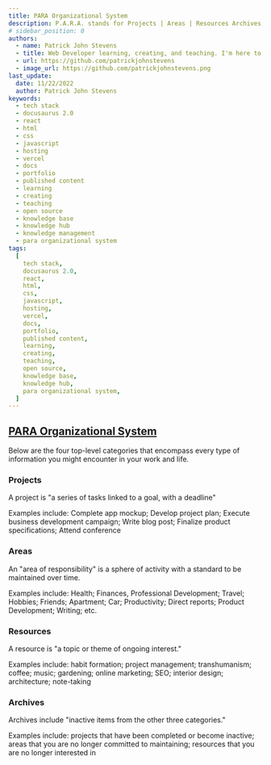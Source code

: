 ```yaml
---
title: PARA Organizational System
description: P.A.R.A. stands for Projects | Areas | Resources Archives, the four top-level categories that encompass every type of information you might encounter in your work and life.
# sidebar_position: 0
authors:
  - name: Patrick John Stevens
  - title: Web Developer learning, creating, and teaching. I'm here to serve.
  - url: https://github.com/patrickjohnstevens
  - image_url: https://github.com/patrickjohnstevens.png
last_update:
  date: 11/22/2022
  author: Patrick John Stevens
keywords:
  - tech stack
  - docusaurus 2.0
  - react
  - html
  - css
  - javascript
  - hosting
  - vercel
  - docs
  - portfolio
  - published content
  - learning
  - creating
  - teaching
  - open source
  - knowledge base
  - knowledge hub
  - knowledge management
  - para organizational system
tags:
  [
    tech stack,
    docusaurus 2.0,
    react,
    html,
    css,
    javascript,
    hosting,
    vercel,
    docs,
    portfolio,
    published content,
    learning,
    creating,
    teaching,
    open source,
    knowledge base,
    knowledge hub,
    para organizational system,
  ]
---
```


## [PARA Organizational System](https://fortelabs.com/blog/para/)

Below are the four top-level categories that encompass every type of information you might encounter in your work and life.

### Projects

A project is "a series of tasks linked to a goal, with a deadline"

Examples include: Complete app mockup; Develop project plan; Execute business development campaign; Write blog post; Finalize product specifications; Attend conference

### Areas

An "area of responsibility" is a sphere of activity with a standard to be maintained over time.

Examples include: Health; Finances, Professional Development; Travel; Hobbies; Friends; Apartment; Car; Productivity; Direct reports; Product Development; Writing; etc.

### Resources

A resource is "a topic or theme of ongoing interest."

Examples include: habit formation; project management; transhumanism; coffee; music; gardening; online marketing; SEO; interior design; architecture; note-taking

### Archives

Archives include "inactive items from the other three categories."

Examples include: projects that have been completed or become inactive; areas that you are no longer committed to maintaining; resources that you are no longer interested in
